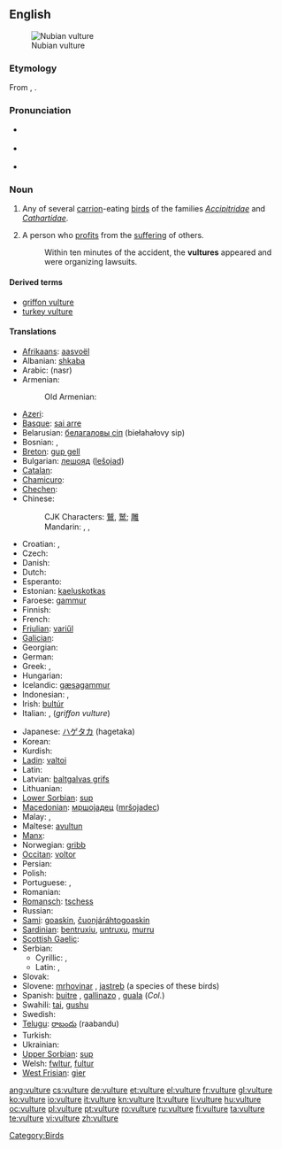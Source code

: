 {{wikipedia}}
==English==
[[Image:Nubianvulture.jpeg|thumb|Nubian vulture]]

===Etymology===
From {{etyl|la}} {{term|vultur}}, {{term|voltur|lang=la}}.

===Pronunciation===
* {{a|UK}} {{IPA|/ˈvʌlʧə/}}
* {{a|US}} {{IPA|/ˈvʌlʧɚ/}}
* {{audio|en-us-vulture.ogg|Audio (US)}}

===Noun===
{{en-noun}}

# Any of several [[carrion]]-eating [[bird]]s of the families ''[[Accipitridae]]'' and ''[[Cathartidae]]''.
# {{colloquial}} A person who [[profit]]s from the [[suffering]] of others.
#: Within ten minutes of the accident, the '''vultures''' appeared and were organizing lawsuits.

====Derived terms====
* [[griffon vulture]]
* [[turkey vulture]]

====Translations====
{{trans-top|bird}}
* [[Afrikaans]]: [[aasvoël]]
* Albanian: [[shkaba]]
* Arabic: {{Arab|[[نسر]]}} (nasr)
* Armenian: {{t-|hy|անգղ|tr=angġ}}
*: Old Armenian: {{tø|xcl|անգղ|tr=angł|sc=Armn|xs=Old Armenian}}
* [[Azeri]]: {{t-|az|leşyeyən|xs=Azeri}}
* [[Basque]]: [[sai arre]]
* Belarusian: [[белагаловы сіп]] (biełahałovy sip)
* Bosnian: {{t-|bs|lešinar|m}}, {{t-|bs|sup|m}}
* [[Breton]]: [[gup gell]]
* Bulgarian: [[лешояд]] ([[lešojad]])
* [[Catalan]]: {{t-|ca|voltor|m}}
* [[Chamicuro]]: {{tø|ccc|tsemo'ye}}
* [[Chechen]]: {{tø|ce|аьрзу}}
* Chinese:
*: CJK Characters: [[鷲]], [[鹫]]; [[雕]]
*: Mandarin: {{t|cmn|兀鷹|sc=Hani}}, {{t|cmn|兀鹰|tr=wùyīng|sc=Hani}}, {{t-|cmn|雕|tr=diāo|sc=Hani}}
* Croatian: {{t-|hr|lešinar|m|alt=lèšinār}}, {{t-|hr|sup|m|alt=sȕp}}
* Czech: {{t-|cs|sup}}
* Danish: {{t|da|grib|c}}
* Dutch: {{t+|nl|gier|m}}
* Esperanto: {{t-|eo|vulturo|xs=Esperanto}}
* Estonian: [[kaeluskotkas]]
* Faroese: [[gammur]]
* Finnish: {{t-|fi|korppikotka}}
* French: {{t+|fr|vautour|m}}
* [[Friulian]]: [[variűl]]
* [[Galician]]: {{t-|gl|voitre|m|xs=Galician}}
* Georgian: {{t|ka|ორბი|tr=orbi|sc=Geor|xs=Georgian}}
* German: {{t+|de|Geier|m}}
* Greek: {{t+|el|γύπας|m}}, {{t+|el|όρνεο|n}}
* Hungarian: {{t+|hu|keselyű}}
* Icelandic: [[gæsagammur]]
* Indonesian: {{t-|id|nazar|xs=Indonesian}}, {{t-|id|hering|xs=Indonesian}}
* Irish: [[bultúr]]
* Italian: {{t+|it|avvoltoio|m}}, {{t-|it|grifone|m}} (''griffon vulture'')
{{trans-mid}}
* Japanese: [[ハゲタカ]] (hagetaka)
* Korean: {{t+|ko|독수리|sc=Hang}}
* Kurdish: {{ku-Arab|[[هه‌ڵۆ]]}}
* [[Ladin]]: [[valtoi]]
* Latin: {{t+|la|vultur|m}}
* Latvian: [[baltgalvas grifs]]
* Lithuanian: {{t+|lt|grifas|xs=Lithuanian}}
* [[Lower Sorbian]]: [[sup]]
* [[Macedonian]]: [[мршоjадец]] ([[mršojadec]])
* Malay: {{t-|ms|nasar|xs=Malay}}, {{t-|ms|hering|xs=Malay}}
* Maltese: [[avultun]]
* [[Manx]]: {{t-|gv|ushag chonvayrtagh|xs=Manx}}
* Norwegian: [[gribb]] {{m}}
* [[Occitan]]: [[voltor]]
* Persian: {{t|fa|کرکس|tr=karkas|xs=Persian}}
* Polish: {{t+|pl|sęp|m}}
* Portuguese: {{t+|pt|abutre|m}}, {{t+|pt|urubu|m}}
* Romanian: {{t+|ro|vultur|m}}
* [[Romansch]]: [[tschess]]
* Russian: {{t+|ru|стервятник|tr=sterv'átnik}}
* [[Sami]]: [[goaskin]], [[čuonjáráhtogoaskin]]
* [[Sardinian]]: [[bentruxiu]], [[untruxu]], [[murru]]
* [[Scottish Gaelic]]: {{t-|gd|fang|f|xs=Scottish Gaelic}}
* Serbian:
** Cyrillic: {{t-|sr|суп|m|sc=Cyrl}}, {{t-|sr|лешинар|m|sc=Cyrl}}
** Latin: {{t-|sr|sup|m}}, {{t-|sr|lešinar|m}}
* Slovak: {{t-|sk|sup|m}}
* Slovene: [[mrhovinar]] {{m}}, [[jastreb]] {{m}} (a species of these birds)
* Spanish: [[buitre]] {{m}}, [[gallinazo]] {{m}}, [[guala]] {{f}} (''Col.'')
* Swahili: [[tai]], [[gushu]]
* Swedish: {{t+|sv|gam|c}}
* [[Telugu]]: [[రాబందు]] (raabandu)
* Turkish: {{t+|tr|akbaba}}
* Ukrainian: {{t-|uk|вольт|tr=vol't|xs=Ukrainian}}
* [[Upper Sorbian]]: [[sup]]
* Welsh: [[fwltur]], [[fultur]]
* [[West Frisian]]: [[gier]]
{{trans-bottom}}

[[Category:Birds]]

[[ang:vulture]]
[[cs:vulture]]
[[de:vulture]]
[[et:vulture]]
[[el:vulture]]
[[fr:vulture]]
[[gl:vulture]]
[[ko:vulture]]
[[io:vulture]]
[[it:vulture]]
[[kn:vulture]]
[[lt:vulture]]
[[li:vulture]]
[[hu:vulture]]
[[oc:vulture]]
[[pl:vulture]]
[[pt:vulture]]
[[ro:vulture]]
[[ru:vulture]]
[[fi:vulture]]
[[ta:vulture]]
[[te:vulture]]
[[vi:vulture]]
[[zh:vulture]]